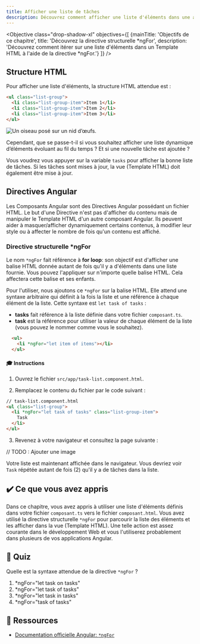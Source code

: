 ```yaml
---
title: Afficher une liste de tâches
description: Découvrez comment afficher une liste d'éléments dans une application Angular.
---
```



<Objective class="drop-shadow-xl" objectives={[
    {mainTitle: 'Objectifs de ce chapitre', title: 'Découvrez la directive structurelle *ngFor', description: 'Découvrez comment itérer sur une liste d\'éléments dans un Template HTML à l\'aide de la directive *ngFor.'}
]} />

## Structure HTML

Pour afficher une liste d'éléments, la structure HTML attendue est :

```html
<ul class="list-group">
  <li class="list-group-item">Item 1</li>
  <li class="list-group-item">Item 2</li>
  <li class="list-group-item">Item 3</li>
</ul>
```

<Image class="shadow-xl rounded-xl" src={staticImg} alt="Un oiseau posé sur un nid d’œufs."/>

Cependant, que se passe-t-il si vous souhaitez afficher une liste dynamique d’éléments évoluant au fil du temps ?
Et si une nouvelle tâche est ajoutée ?

Vous voudrez vous appuyer sur la variable `tasks` pour afficher la bonne liste de tâches.
Si les tâches sont mises à jour, la vue (Template HTML) doit également être mise à jour.

## Directives Angular

Les Composants Angular sont des Directives Angular possédant un fichier HTML.
Le but d'une Directive n'est pas d'afficher du contenu mais de manipuler le Template HTML d'un autre composant Angular.
Ils peuvent aider à masquer/afficher dynamiquement certains contenus, à modifier leur style ou à affecter le nombre de fois qu'un contenu est affiché.

### Directive structurelle *ngFor

Le nom `*ngFor` fait référence à **for loop**: son objectif est d'afficher une balise HTML donnée autant de fois qu'il y a d'éléments dans une liste fournie.
Vous pouvez l'appliquer sur n'importe quelle balise HTML. Cela affectera cette balise et ses enfants.

Pour l'utiliser, nous ajoutons ce `*ngFor` sur la balise HTML. Elle attend une syntaxe arbitraire qui définit à la fois la liste et une référence à chaque élément de la liste.
Cette syntaxe est `let task of tasks` :

- **tasks** fait référence à la liste définie dans votre fichier `composant.ts`.
- **task** est la référence pour utiliser la valeur de chaque élément de la liste (vous pouvez le nommer comme vous le souhaitez).

```html
  <ul>
    <li *ngFor="let item of items"></li>
  </ul>
```

#### 🎓 Instructions

1. Ouvrez le fichier `src/app/task-list.component.html`.

2. Remplacez le contenu du fichier par le code suivant :

```html
// task-list.component.html
<ul class="list-group">
  <li *ngFor="let task of tasks" class="list-group-item">
    Task
  </li>
</ul>
```

3. Revenez à votre navigateur et consultez la page suivante :

// TODO : Ajouter une image

Votre liste est maintenant affichée dans le navigateur.
Vous devriez voir `Task` répétée autant de fois (2) qu'il y a de tâches dans la liste.

## ✔️ Ce que vous avez appris

Dans ce chapitre, vous avez appris à utiliser une liste d'éléments définis dans votre fichier `composant.ts` vers le fichier `composant.html`.
Vous avez utilisé la directive structurelle `*ngFor` pour parcourir la liste des éléments et les afficher dans la vue (Template HTML).
Une telle action est assez courante dans le développement Web et vous l'utiliserez probablement dans plusieurs de vos applications Angular.

## 🚦 Quiz

Quelle est la syntaxe attendue de la directive `*ngFor` ?

1. *ngFor="let task on tasks"
2. *ngFor="let task of tasks"
3. *ngFor="let task in tasks"
4. *ngFor="task of tasks"

## 🔗 Ressources

- <a href="https://angular.dev/guide/directives#listing-items-with-ngfor" target="_blank">Documentation officielle Angular: `*ngFor`</a>